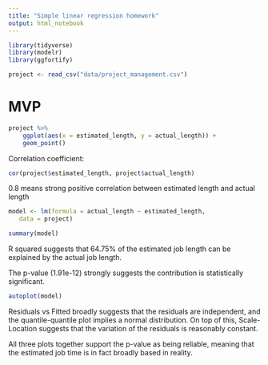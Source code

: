 ```yaml
---
title: "Simple linear regression homework"
output: html_notebook
---
```


```r
library(tidyverse)
library(modelr)
library(ggfortify)
```

```r
project <- read_csv("data/project_management.csv")
```
# MVP

```r
project %>% 
    ggplot(aes(x = estimated_length, y = actual_length)) +
    geom_point()
```


Correlation coefficient:

```r
cor(project$estimated_length, project$actual_length)
```

0.8 means strong positive correlation between estimated length and actual length


```r
model <- lm(formula = actual_length ~ estimated_length,
   data = project)

summary(model)
```
R squared suggests that 64.75% of the estimated job length can be explained by the actual job length.

The p-value (1.91e-12) strongly suggests the contribution is statistically significant.

```r
autoplot(model)
```

Residuals vs Fitted broadly suggests that the residuals are independent, and the quantile-quantile plot implies a normal distribution. On top of this, Scale-Location suggests that the variation of the residuals is reasonably constant.

All three plots together support the p-value as being reliable, meaning that the estimated job time is in fact broadly based in reality.